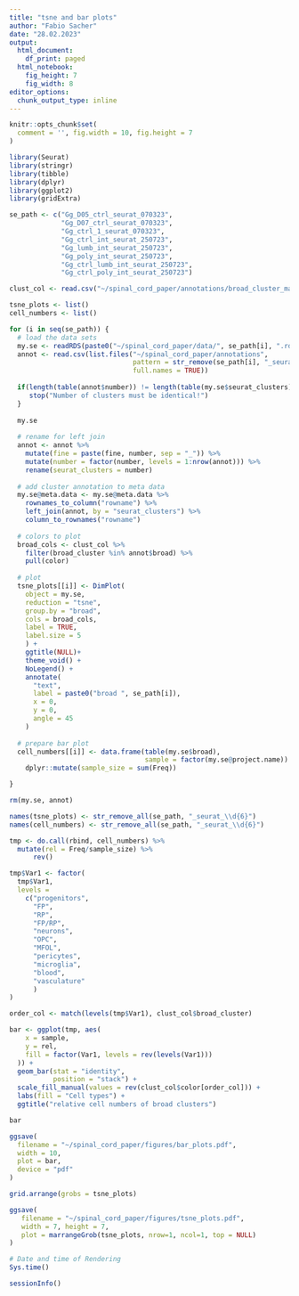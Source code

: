 ```yaml
---
title: "tsne and bar plots"
author: "Fabio Sacher"
date: "28.02.2023"
output:
  html_document:
    df_print: paged
  html_notebook:
    fig_height: 7
    fig_width: 8
editor_options:
  chunk_output_type: inline
---
```


```r
knitr::opts_chunk$set(
  comment = '', fig.width = 10, fig.height = 7
)
```

```r
library(Seurat)
library(stringr)
library(tibble)
library(dplyr)
library(ggplot2)
library(gridExtra)
```

```r
se_path <- c("Gg_D05_ctrl_seurat_070323",
             "Gg_D07_ctrl_seurat_070323",
             "Gg_ctrl_1_seurat_070323",
             "Gg_ctrl_int_seurat_250723",
             "Gg_lumb_int_seurat_250723",
             "Gg_poly_int_seurat_250723",
             "Gg_ctrl_lumb_int_seurat_250723",
             "Gg_ctrl_poly_int_seurat_250723")
```

```r
clust_col <- read.csv("~/spinal_cord_paper/annotations/broad_cluster_marker_colors.csv")

```


```r
tsne_plots <- list()
cell_numbers <- list()

for (i in seq(se_path)) {
  # load the data sets
  my.se <- readRDS(paste0("~/spinal_cord_paper/data/", se_path[i], ".rds"))
  annot <- read.csv(list.files("~/spinal_cord_paper/annotations",
                               pattern = str_remove(se_path[i], "_seurat_\\d{6}"),
                               full.names = TRUE))
  
  if(length(table(annot$number)) != length(table(my.se$seurat_clusters))) {
     stop("Number of clusters must be identical!")
  }
  
  my.se 
  
  # rename for left join
  annot <- annot %>% 
    mutate(fine = paste(fine, number, sep = "_")) %>% 
    mutate(number = factor(number, levels = 1:nrow(annot))) %>% 
    rename(seurat_clusters = number) 
    
  # add cluster annotation to meta data
  my.se@meta.data <- my.se@meta.data %>% 
    rownames_to_column("rowname") %>% 
    left_join(annot, by = "seurat_clusters") %>% 
    column_to_rownames("rowname")
  
  # colors to plot
  broad_cols <- clust_col %>% 
    filter(broad_cluster %in% annot$broad) %>% 
    pull(color)
  
  # plot
  tsne_plots[[i]] <- DimPlot(
    object = my.se,
    reduction = "tsne",
    group.by = "broad",
    cols = broad_cols,
    label = TRUE,
    label.size = 5
    ) +
    ggtitle(NULL)+
    theme_void() +
    NoLegend() +
    annotate(
      "text",
      label = paste0("broad ", se_path[i]),
      x = 0,
      y = 0,
      angle = 45
    )
  
  # prepare bar plot
  cell_numbers[[i]] <- data.frame(table(my.se$broad),
                                  sample = factor(my.se@project.name)) %>%
    dplyr::mutate(sample_size = sum(Freq))

}

rm(my.se, annot)

names(tsne_plots) <- str_remove_all(se_path, "_seurat_\\d{6}")
names(cell_numbers) <- str_remove_all(se_path, "_seurat_\\d{6}")

tmp <- do.call(rbind, cell_numbers) %>%
  mutate(rel = Freq/sample_size) %>%
      rev()

tmp$Var1 <- factor(
  tmp$Var1,
  levels =
    c("progenitors",
      "FP",
      "RP",
      "FP/RP",
      "neurons",
      "OPC",
      "MFOL",
      "pericytes",
      "microglia",
      "blood",
      "vasculature"
      )
)
```

```r

order_col <- match(levels(tmp$Var1), clust_col$broad_cluster)

bar <- ggplot(tmp, aes(
    x = sample,
    y = rel,
    fill = factor(Var1, levels = rev(levels(Var1)))
  )) +
  geom_bar(stat = "identity",
           position = "stack") +
  scale_fill_manual(values = rev(clust_col$color[order_col])) +
  labs(fill = "Cell types") +
  ggtitle("relative cell numbers of broad clusters")

bar

ggsave(
  filename = "~/spinal_cord_paper/figures/bar_plots.pdf",
  width = 10,
  plot = bar,
  device = "pdf"
)
```

```r

grid.arrange(grobs = tsne_plots)

ggsave(
   filename = "~/spinal_cord_paper/figures/tsne_plots.pdf",
   width = 7, height = 7,
   plot = marrangeGrob(tsne_plots, nrow=1, ncol=1, top = NULL)
)

```


```r
# Date and time of Rendering
Sys.time()

sessionInfo()
```